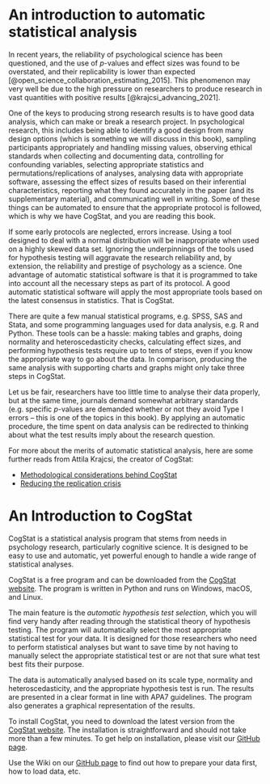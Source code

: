 # An introduction to automatic statistical analysis{#autostat}

In recent years, the reliability of psychological science has been questioned, and the use of $p$-values and effect sizes was found to be overstated, and their replicability is lower than expected [@open_science_collaboration_estimating_2015]. This phenomenon may very well be due to the high pressure on researchers to produce research in vast quantities with positive results [@krajcsi_advancing_2021].

One of the keys to producing strong research results is to have good data analysis, which can make or break a research project. In psychological research, this includes being able to identify a good design from many design options (which is something we will discuss in this book), sampling participants appropriately and handling missing values, observing ethical standards when collecting and documenting data, controlling for confounding variables, selecting appropriate statistics and permutations/replications of analyses, analysing data with appropriate software, assessing the effect sizes of results based on their inferential characteristics, reporting what they found accurately in the paper (and its supplementary material), and communicating well in writing. Some of these things can be automated to ensure that the appropriate protocol is followed, which is why we have CogStat, and you are reading this book.

If some early protocols are neglected, errors increase. Using a tool designed to deal with a normal distribution will be inappropriate when used on a highly skewed data set. Ignoring the underpinnings of the tools used for hypothesis testing will aggravate the research reliability and, by extension, the reliability and prestige of psychology as a science. One advantage of automatic statistical software is that it is programmed to take into account all the necessary steps as part of its protocol. A good automatic statistical software will apply the most appropriate tools based on the latest consensus in statistics. That is CogStat.

There are quite a few manual statistical programs, e.g. SPSS, SAS and Stata, and some programming languages used for data analysis, e.g. R and Python. These tools can be a hassle: making tables and graphs, doing normality and heteroscedasticity checks, calculating effect sizes, and performing hypothesis tests require up to tens of steps, even if you know the appropriate way to go about the data. In comparison, producing the same analysis with supporting charts and graphs might only take three steps in CogStat.

Let us be fair, researchers have too little time to analyse their data properly, but at the same time, journals demand somewhat arbitrary standards (e.g. specific $p$-values are demanded whether or not they avoid Type I errors -- this is one of the topics in this book). By applying an automatic procedure, the time spent on data analysis can be redirected to thinking about what the test results imply about the research question.

For more about the merits of automatic statistical analysis, here are some further reads from Attila Krajcsi, the creator of CogStat:

- [Methodological considerations behind CogStat](https://psyarxiv.com/hnmsq)
- [Reducing the replication crisis](https://docs.google.com/presentation/d/1HmSTPnTxDzW8hYZG7ujHaeHc0mRqqYeY95yKh56z61c)


# An Introduction to CogStat{#cogstat_intro}

CogStat is a statistical analysis program that stems from needs in psychology research, particularly cognitive science. It is designed to be easy to use and automatic, yet powerful enough to handle a wide range of statistical analyses. 

CogStat is a free program and can be downloaded from the [CogStat website](http://cogstat.org). The program is written in Python and runs on Windows, macOS, and Linux.

The main feature is the *automatic hypothesis test selection*, which you will find very handy after reading through the statistical theory of hypothesis testing. The program will automatically select the most appropriate statistical test for your data. It is designed for those researchers who need to perform statistical analyses but want to save time by not having to manually select the appropriate statistical test or are not that sure what test best fits their purpose.

The data is automatically analysed based on its scale type, normality and heteroscedasticity, and the appropriate hypothesis test is run. The results are presented in a clear format in line with APA7 guidelines. The program also generates a graphical representation of the results.


To install CogStat, you need to download the latest version from the [CogStat website](http://cogstat.org). The installation is straightforward and should not take more than a few minutes. To get help on installation, please visit our [GitHub page](https://github.com/cogstat/cogstat/wiki/Installation).

Use the Wiki on our [GitHub page](https://github.com/cogstat/cogstat/wiki/Documentation-for-users) to find out how to prepare your data first, how to load data, etc.
